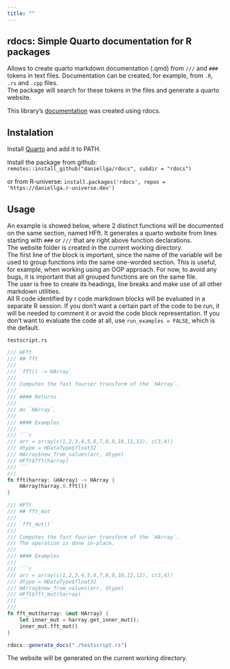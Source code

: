 ```yaml
---
title: ""
---
```


## rdocs: Simple Quarto documentation for R packages 

Allows to create quarto markdown documentation (.qmd) from `///` and `###` tokens in text files. Documentation can be created, for example, from `.R`, `.rs` and 
`.cpp` files. \
The package will search for these tokens in the files and generate a quarto website.

This library's [documentation](https://daniellga.github.io/rdocs/) was created using rdocs.

## Instalation

Install [Quarto](https://quarto.org/) and add it to PATH.

Install the package from github:
`remotes::install_github("daniellga/rdocs", subdir = "rdocs")`

or from R-universe:
`install.packages('rdocs', repos = 'https://daniellga.r-universe.dev')`

## Usage

An example is showed below, where 2 distinct functions will be documented on the same section, named HFft. 
It generates a quarto website from lines starting with `###` or `///` that are right above function declarations. \
The website folder is created in the current working directory. \
The first line of the block is important, since the name of the variable will be used to group functions into the
same one-worded section. This is useful, for example, when working using an OOP approach. For now, to avoid any
bugs, it is important that all grouped functions are on the same file. \
The user is free to create its headings, line breaks and make use of all other markdown utilities. \
All R code identified by r code markdown blocks will be evaluated in a separate R session. If you don't want a certain part of the
code to be run, it will be needed to comment it or avoid the code block representation. If you don't want to evaluate
the code at all, use `run_examples = FALSE`, which is the default.

`testscript.rs`
```rs
/// HFft
/// ## fft
///
/// `fft() -> HArray`
///
/// Computes the fast fourier transform of the `HArray`.
///
/// #### Returns
///
/// An `HArray`.
///
/// #### Examples
///
/// ```r
/// arr = array(c(1,2,3,4,5,6,7,8,9,10,11,12), c(3,4))
/// dtype = HDataType$float32
/// HArray$new_from_values(arr, dtype)
/// HFft$fft(harray)
/// ```
///
fn fft(harray: &HArray) -> HArray {
    HArray(harray.0.fft())
}

/// HFft
/// ## fft_mut
///
/// `fft_mut()`
///
/// Computes the fast fourier transform of the `HArray`.
/// The operation is done in-place.
///
/// #### Examples
///
/// ```r
/// arr = array(c(1,2,3,4,5,6,7,8,9,10,11,12), c(3,4))
/// dtype = HDataType$float32
/// HArray$new_from_values(arr, dtype)
/// HFft$fft_mut(harray)
/// ```
///
fn fft_mut(harray: &mut HArray) {
    let inner_mut = harray.get_inner_mut();
    inner_mut.fft_mut()
}
```

```r
rdocs::generate_docs("./testscript.rs")
```

The website will be generated on the current working directory.
